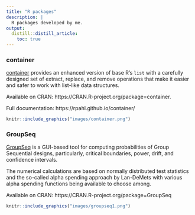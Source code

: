 ```yaml
---
title: "R packages"
description: |
  R packages developed by me.
output:
  distill::distill_article:
    toc: true
---
```


### container

<div>
[container](https://CRAN.R-project.org/package=container) 
provides an enhanced version of base R's `list` with a
carefully designed set of extract, replace, and remove operations that make
it easier and safer to work with list-like data structures.

Available on CRAN: https://CRAN.R-project.org/package=container.

Full documentation: https://rpahl.github.io/container/
</div>

<aside>
```r
knitr::include_graphics("images/container.png")
```
</aside>

### GroupSeq

<div>
[GroupSeq](https://CRAN.R-project.org/package=GroupSeq) is a GUI-based tool for 
computing probabilities of Group Sequential designs,
particularly, critical boundaries, power, drift, and confidence
intervals.

The numerical calculations are based on normally distributed
test statistics and the so-called alpha spending approach by Lan-DeMets with 
various alpha spending functions being available to choose among.

Available on CRAN: https://CRAN.R-project.org/package=GroupSeq
</div>

<aside>
```r
knitr::include_graphics("images/groupseq1.png")
```
</aside>




